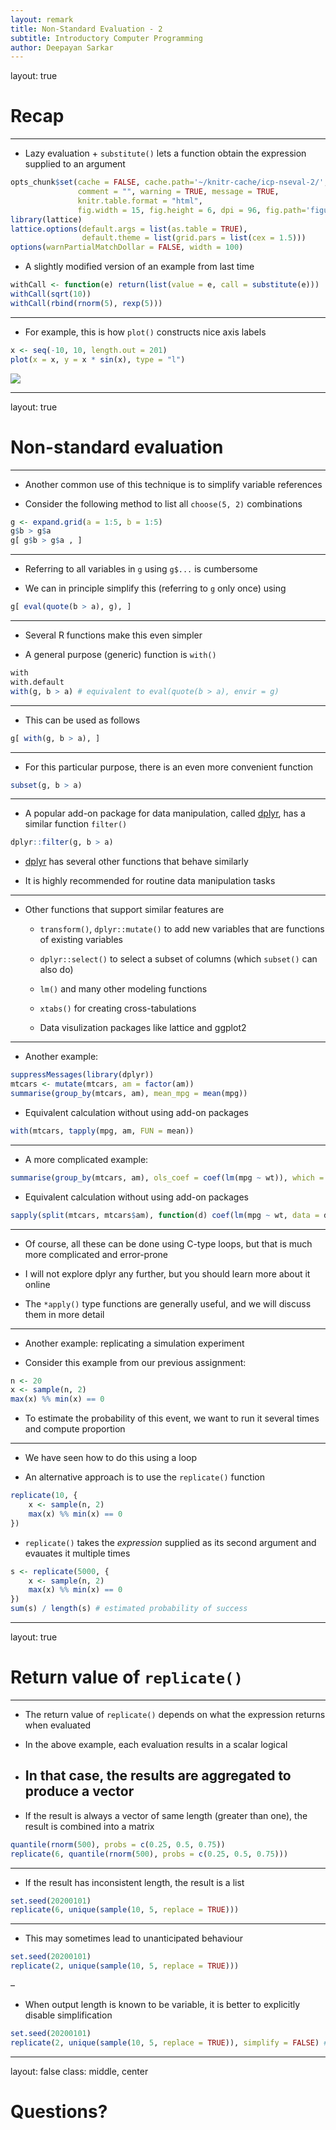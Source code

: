 ```yaml
---
layout: remark
title: Non-Standard Evaluation - 2
subtitle: Introductory Computer Programming
author: Deepayan Sarkar
---
```


layout: true

# Recap

---

* Lazy evaluation + `substitute()` lets a function obtain the expression supplied to an argument

```r
opts_chunk$set(cache = FALSE, cache.path='~/knitr-cache/icp-nseval-2/', autodep = TRUE,
               comment = "", warning = TRUE, message = TRUE,
               knitr.table.format = "html",
               fig.width = 15, fig.height = 6, dpi = 96, fig.path='figures/nseval-2-')
library(lattice)
lattice.options(default.args = list(as.table = TRUE), 
                default.theme = list(grid.pars = list(cex = 1.5)))
options(warnPartialMatchDollar = FALSE, width = 100)
```

* A slightly modified version of an example from last time

```r
withCall <- function(e) return(list(value = e, call = substitute(e)))
withCall(sqrt(10))
withCall(rbind(rnorm(5), rexp(5)))
```

---

* For example, this is how `plot()` constructs nice axis labels 

```r
x <- seq(-10, 10, length.out = 201)
plot(x = x, y = x * sin(x), type = "l") 
```

![](figures/nseval-1-unnamed-chunk-14-1.png)


---

layout: true

# Non-standard evaluation

---

* Another common use of this technique is to simplify variable references

* Consider the following method to list all `choose(5, 2)` combinations

```r
g <- expand.grid(a = 1:5, b = 1:5)
g$b > g$a
g[ g$b > g$a , ]
```

---

* Referring to all variables in `g` using `g$...` is cumbersome

* We can in principle simplify this (referring to `g` only once) using

```r
g[ eval(quote(b > a), g), ]
```

---

* Several R functions make this even simpler

* A general purpose (generic) function is `with()` 

```r
with
with.default
with(g, b > a) # equivalent to eval(quote(b > a), envir = g)
```

---

* This can be used as follows

```r
g[ with(g, b > a), ]
```

---

* For this particular purpose, there is an even more convenient function

```r
subset(g, b > a)
```

---

* A popular add-on package for data manipulation, called
  [dplyr](https://dplyr.tidyverse.org/), has a similar function `filter()`

```r
dplyr::filter(g, b > a)
```

* [dplyr](https://dplyr.tidyverse.org/) has several other functions that behave similarly

* It is highly recommended for routine data manipulation tasks

---

* Other functions that support similar features are 

	- `transform()`, `dplyr::mutate()` to add new variables that are
      functions of existing variables
	  
	- `dplyr::select()` to select a subset of columns (which `subset()` can also do)

	- `lm()` and many other modeling functions
	
	- `xtabs()` for creating cross-tabulations
	
	- Data visulization packages like lattice and ggplot2 


---

* Another example:

```r
suppressMessages(library(dplyr))
mtcars <- mutate(mtcars, am = factor(am))
summarise(group_by(mtcars, am), mean_mpg = mean(mpg))
```

* Equivalent calculation without using add-on packages

```r
with(mtcars, tapply(mpg, am, FUN = mean))
```

---

* A more complicated example:

```r
summarise(group_by(mtcars, am), ols_coef = coef(lm(mpg ~ wt)), which = c("intercept", "slope"))
```

* Equivalent calculation without using add-on packages

```r
sapply(split(mtcars, mtcars$am), function(d) coef(lm(mpg ~ wt, data = d)))
```

---

* Of course, all these can be done using C-type loops, but that is
  much more complicated and error-prone

* I will not explore dplyr any further, but you should learn more about it online

* The `*apply()` type functions are generally useful, and we will discuss them in more detail

---

* Another example: replicating a simulation experiment

* Consider this example from our previous assignment:

```r
n <- 20
x <- sample(n, 2)
max(x) %% min(x) == 0
```

* To estimate the probability of this event, we want to run it several
  times and compute proportion
  
---

* We have seen how to do this using a loop

* An alternative approach is to use the `replicate()` function

```r
replicate(10, {
    x <- sample(n, 2)
    max(x) %% min(x) == 0
})
```

* `replicate()` takes the _expression_ supplied as its second argument and evauates it multiple times

```r
s <- replicate(5000, {
    x <- sample(n, 2)
    max(x) %% min(x) == 0
})
sum(s) / length(s) # estimated probability of success
```

---

layout: true

# Return value of `replicate()`

---

* The return value of `replicate()` depends on what the expression returns when evaluated

* In the above example, each evaluation results in a scalar logical

* In that case, the results are aggregated to produce a vector
--

* If the result is always a vector of same length (greater than one), the result is combined into a matrix

```r
quantile(rnorm(500), probs = c(0.25, 0.5, 0.75))
replicate(6, quantile(rnorm(500), probs = c(0.25, 0.5, 0.75)))
```

---

* If the result has inconsistent length, the result is a list

```r
set.seed(20200101)
replicate(6, unique(sample(10, 5, replace = TRUE)))
```

---

* This may sometimes lead to unanticipated behaviour

```r
set.seed(20200101)
replicate(2, unique(sample(10, 5, replace = TRUE)))
```
--

* When output length is known to be variable, it is better to
  explicitly disable simplification

```r
set.seed(20200101)
replicate(2, unique(sample(10, 5, replace = TRUE)), simplify = FALSE) # always return list
```







---

layout: false
class: middle, center

# Questions?


